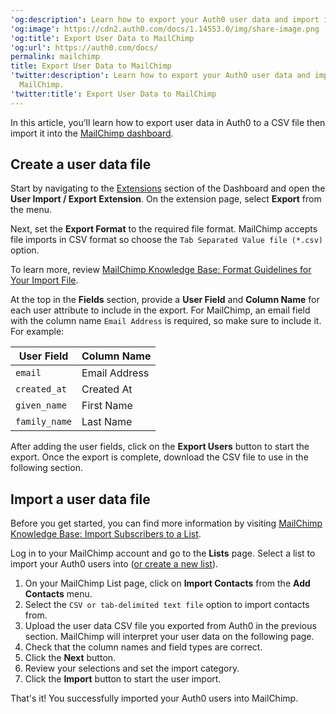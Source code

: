 ---
'og:description': Learn how to export your Auth0 user data and import it into MailChimp.
'og:image': https://cdn2.auth0.com/docs/1.14553.0/img/share-image.png
'og:title': Export User Data to MailChimp
'og:url': https://auth0.com/docs/
permalink: mailchimp
title: Export User Data to MailChimp
'twitter:description': Learn how to export your Auth0 user data and import it into
  MailChimp.
'twitter:title': Export User Data to MailChimp
---
In this article, you’ll learn how to export user data in Auth0 to a CSV file then import it into the [MailChimp dashboard](https://login.mailchimp.com/).

## Create a user data file

Start by navigating to the [Extensions](https://manage.auth0.com/#/extensions) section of the Dashboard and open the **User Import / Export Extension**. On the extension page, select **Export** from the menu.

Next, set the **Export Format** to the required file format. MailChimp accepts file imports in CSV format so choose the `Tab Separated Value file (*.csv)` option.

To learn more, review [MailChimp Knowledge Base: Format Guidelines for Your Import File](https://kb.mailchimp.com/lists/growth/format-guidelines-for-your-import-file).

At the top in the **Fields** section, provide a **User Field** and **Column Name** for each user attribute to include in the export. For MailChimp, an email field with the column name `Email Address` is required, so make sure to include it. For example:

<table class="table"><thead>
<tr>
<th>User Field</th>
<th>Column Name</th>
</tr>
</thead>
<tbody>
<tr>
<td><code>email</code></td>
<td>Email Address</td>
</tr>
<tr>
<td><code>created_at</code></td>
<td>Created At</td>
</tr>
<tr>
<td><code>given_name</code></td>
<td>First Name</td>
</tr>
<tr>
<td><code>family_name</code></td>
<td>Last Name</td>
</tr>
</tbody>
</table>

After adding the user fields, click on the **Export Users** button to start the export. Once the export is complete, download the CSV file to use in the following section.

## Import a user data file

Before you get started, you can find more information by visiting [MailChimp Knowledge Base: Import Subscribers to a List](https://kb.mailchimp.com/lists/growth/import-subscribers-to-a-list).

Log in to your MailChimp account and go to the **Lists** page. Select a list to import your Auth0 users into ([or create a new list](https://kb.mailchimp.com/lists/growth/create-a-new-list)).

1. On your MailChimp List page, click on **Import Contacts** from the **Add Contacts** menu.
2. Select the `CSV or tab-delimited text file` option to import contacts from.
3. Upload the user data CSV file you exported from Auth0 in the previous section. MailChimp will interpret your user data on the following page.
4. Check that the column names and field types are correct.
5. Click the **Next** button.
6. Review your selections and set the import category.
7. Click the **Import** button to start the user import.

That's it! You successfully imported your Auth0 users into MailChimp.